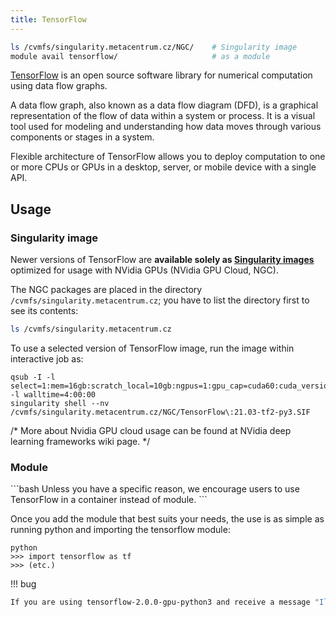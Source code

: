 ```yaml
---
title: TensorFlow
---
```

```bash
ls /cvmfs/singularity.metacentrum.cz/NGC/    # Singularity image
module avail tensorflow/                     # as a module
```

[TensorFlow](https://www.tensorflow.org/) is an open source software library for numerical computation using data flow graphs.

A data flow graph, also known as a data flow diagram (DFD), is a graphical representation of the flow of data within a system or process. It is a visual tool used for modeling and understanding how data moves through various components or stages in a system. 

Flexible architecture of TensorFlow allows you to deploy computation to one or more CPUs or GPUs in a desktop, server, or mobile device with a single API. 

## Usage

### Singularity image

Newer versions of TensorFlow are **available solely as [Singularity images](../../software/containers#singularity-usage)** optimized for usage with NVidia GPUs (NVidia GPU Cloud, NGC).

The NGC packages are placed in the directory `/cvmfs/singularity.metacentrum.cz`; you have to list the directory first to see its contents:

```bash
ls /cvmfs/singularity.metacentrum.cz
```

To use a selected version of TensorFlow image, run the image within interactive job as:

```
qsub -I -l select=1:mem=16gb:scratch_local=10gb:ngpus=1:gpu_cap=cuda60:cuda_version=11.0 -l walltime=4:00:00
singularity shell --nv /cvmfs/singularity.metacentrum.cz/NGC/TensorFlow\:21.03-tf2-py3.SIF
```
/*
More about Nvidia GPU cloud usage can be found at NVidia deep learning frameworks wiki page. 
*/

### Module

<Callout  type="info" title="Tip" icon="💡">
```bash
</Callout>
Unless you have a specific reason, we encourage users to use TensorFlow in a container instead of module.
```

Once you add the module that best suits your needs, the use is as simple as running python and importing the tensorflow module:

```
python
>>> import tensorflow as tf
>>> (etc.)
```

!!! bug
```bash
If you are using tensorflow-2.0.0-gpu-python3 and receive a message "Illegal instruction", ask for GPU cards supporting avx512 instructions: `PBS -l select=...:cpu_flag=avx512dq`
```




